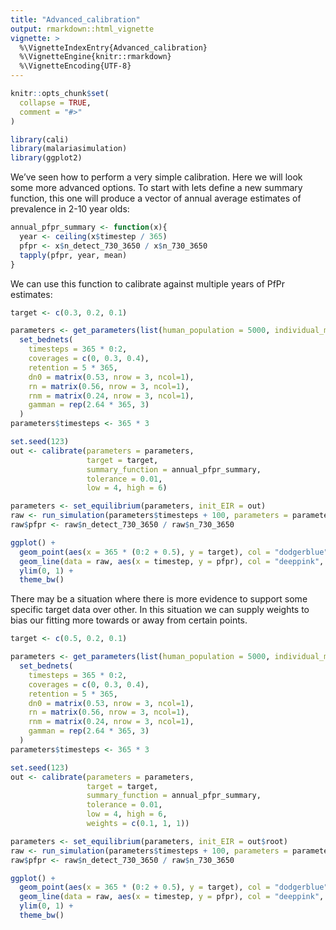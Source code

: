 ```yaml
---
title: "Advanced_calibration"
output: rmarkdown::html_vignette
vignette: >
  %\VignetteIndexEntry{Advanced_calibration}
  %\VignetteEngine{knitr::rmarkdown}
  %\VignetteEncoding{UTF-8}
---
```


```r
knitr::opts_chunk$set(
  collapse = TRUE,
  comment = "#>"
)
```

```r
library(cali)
library(malariasimulation)
library(ggplot2)
```
We've seen how to perform a very simple calibration. Here we will look some more
advanced options. To start with lets define a new summary function, this one will
produce a vector of annual average estimates of prevalence in 2-10 year olds:

```r
annual_pfpr_summary <- function(x){
  year <- ceiling(x$timestep / 365)
  pfpr <- x$n_detect_730_3650 / x$n_730_3650
  tapply(pfpr, year, mean)
}
```

We can use this function to calibrate against multiple years of PfPr estimates:

```r
target <- c(0.3, 0.2, 0.1)

parameters <- get_parameters(list(human_population = 5000, individual_mosquitoes = FALSE)) |>
  set_bednets(
    timesteps = 365 * 0:2,
    coverages = c(0, 0.3, 0.4),
    retention = 5 * 365,
    dn0 = matrix(0.53, nrow = 3, ncol=1),
    rn = matrix(0.56, nrow = 3, ncol=1),
    rnm = matrix(0.24, nrow = 3, ncol=1),
    gamman = rep(2.64 * 365, 3)
  )
parameters$timesteps <- 365 * 3

set.seed(123)
out <- calibrate(parameters = parameters,
                 target = target,
                 summary_function = annual_pfpr_summary,
                 tolerance = 0.01, 
                 low = 4, high = 6)

parameters <- set_equilibrium(parameters, init_EIR = out)
raw <- run_simulation(parameters$timesteps + 100, parameters = parameters)
raw$pfpr <- raw$n_detect_730_3650 / raw$n_730_3650

ggplot() +
  geom_point(aes(x = 365 * (0:2 + 0.5), y = target), col = "dodgerblue", size = 4) + 
  geom_line(data = raw, aes(x = timestep, y = pfpr), col = "deeppink", size = 1) +
  ylim(0, 1) +
  theme_bw()
```

There may be a situation where there is more evidence to support some specific 
target data over other. In this situation we can supply weights to bias our
fitting more towards or away from certain points.

```r
target <- c(0.5, 0.2, 0.1)

parameters <- get_parameters(list(human_population = 5000, individual_mosquitoes = FALSE)) |>
  set_bednets(
    timesteps = 365 * 0:2,
    coverages = c(0, 0.3, 0.4),
    retention = 5 * 365,
    dn0 = matrix(0.53, nrow = 3, ncol=1),
    rn = matrix(0.56, nrow = 3, ncol=1),
    rnm = matrix(0.24, nrow = 3, ncol=1),
    gamman = rep(2.64 * 365, 3)
  )
parameters$timesteps <- 365 * 3

set.seed(123)
out <- calibrate(parameters = parameters,
                 target = target,
                 summary_function = annual_pfpr_summary,
                 tolerance = 0.01, 
                 low = 4, high = 6,
                 weights = c(0.1, 1, 1))

parameters <- set_equilibrium(parameters, init_EIR = out$root)
raw <- run_simulation(parameters$timesteps + 100, parameters = parameters)
raw$pfpr <- raw$n_detect_730_3650 / raw$n_730_3650

ggplot() +
  geom_point(aes(x = 365 * (0:2 + 0.5), y = target), col = "dodgerblue", size = 4) + 
  geom_line(data = raw, aes(x = timestep, y = pfpr), col = "deeppink", size = 1) +
  ylim(0, 1) +
  theme_bw()
```